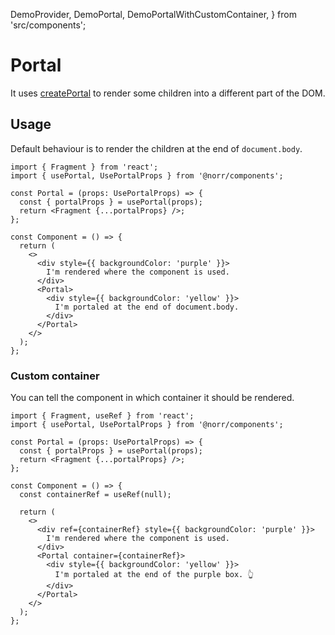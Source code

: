   DemoProvider,
  DemoPortal,
  DemoPortalWithCustomContainer,
} from 'src/components';

# Portal

It uses [createPortal](https://react.dev/reference/react-dom/createPortal)
to render some children into a different part of the DOM.

## Usage

Default behaviour is to render the children at the end of `document.body`.

<DemoProvider>
  <DemoPortal />
</DemoProvider>

```tsx copy
import { Fragment } from 'react';
import { usePortal, UsePortalProps } from '@norr/components';

const Portal = (props: UsePortalProps) => {
  const { portalProps } = usePortal(props);
  return <Fragment {...portalProps} />;
};

const Component = () => {
  return (
    <>
      <div style={{ backgroundColor: 'purple' }}>
        I'm rendered where the component is used.
      </div>
      <Portal>
        <div style={{ backgroundColor: 'yellow' }}>
          I'm portaled at the end of document.body.
        </div>
      </Portal>
    </>
  );
};
```

### Custom container

You can tell the component in which container it should be rendered.

<DemoProvider>
  <DemoPortalWithCustomContainer />
</DemoProvider>

```tsx copy {10,14,17,19}
import { Fragment, useRef } from 'react';
import { usePortal, UsePortalProps } from '@norr/components';

const Portal = (props: UsePortalProps) => {
  const { portalProps } = usePortal(props);
  return <Fragment {...portalProps} />;
};

const Component = () => {
  const containerRef = useRef(null);

  return (
    <>
      <div ref={containerRef} style={{ backgroundColor: 'purple' }}>
        I'm rendered where the component is used.
      </div>
      <Portal container={containerRef}>
        <div style={{ backgroundColor: 'yellow' }}>
          I'm portaled at the end of the purple box. 👆
        </div>
      </Portal>
    </>
  );
};
```
